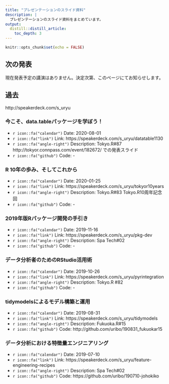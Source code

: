 ```yaml
---
title: "プレゼンテーションのスライド資料"
description: |
  プレゼンテーションのスライド資料をまとめています。
output:
  distill::distill_article:
    toc_depth: 3
---
```


```r
knitr::opts_chunk$set(echo = FALSE)
```

## 次の発表

現在発表予定の講演はありません。決定次第、このページにてお知らせします。

## 過去

http://speakerdeck.com/s_uryu

### 今こそ、data.tableパッケージを学ぼう！

<script async class="speakerdeck-embed" data-id="e0e3f538dbe5417c8f0f23800685b25d" data-ratio="1.77777777777778" src="//speakerdeck.com/assets/embed.js"></script>

- `r icon::fa("calendar")` Date: 2020-08-01
- `r icon::fa("link")` Link: https://speakerdeck.com/s_uryu/datatable1130
- `r icon::fa("angle-right")` Description:  Tokyo.R#87 http://tokyor.connpass.com/event/182672/ での発表スライド
- `r icon::fa("github")` Code: -

### R 10年の歩み、そしてこれから

<script async class="speakerdeck-embed" data-id="6792f66f19344f3795eaf748aca3d4b7" data-ratio="1.77777777777778" src="//speakerdeck.com/assets/embed.js"></script>

- `r icon::fa("calendar")` Date: 2020-01-25
- `r icon::fa("link")` Link: https://speakerdeck.com/s_uryu/tokyor10years
- `r icon::fa("angle-right")` Description: Tokyo.R#83 Tokyo.R10周年記念回
- `r icon::fa("github")` Code: -

### 2019年版Rパッケージ開発の手引き

<script async class="speakerdeck-embed" data-id="c3c7055ad8d144208978ceac950fed93" data-ratio="1.77777777777778" src="//speakerdeck.com/assets/embed.js"></script>

- `r icon::fa("calendar")` Date: 2019-11-16
- `r icon::fa("link")` Link: https://speakerdeck.com/s_uryu/pkg-dev
- `r icon::fa("angle-right")` Description: Spa Tech#02
- `r icon::fa("github")` Code: -

### データ分析者のためのRStudio活用術

- `r icon::fa("calendar")` Date: 2019-10-26
- `r icon::fa("link")` Link: https://speakerdeck.com/s_uryu/pyrintegration
- `r icon::fa("angle-right")` Description: Tokyo.R #82
- `r icon::fa("github")` Code: -

### tidymodelsによるモデル構築と運用

- `r icon::fa("calendar")` Date: 2019-08-31
- `r icon::fa("link")` Link: https://speakerdeck.com/s_uryu/tidymodels
- `r icon::fa("angle-right")` Description: Fukuoka.R#15
- `r icon::fa("github")` Code: http://github.com/uribo/190831_fukuokar15

### データ分析における特徴量エンジニアリング

- `r icon::fa("calendar")` Date: 2019-07-10
- `r icon::fa("link")` Link: https://speakerdeck.com/s_uryu/feature-engineering-recipes
- `r icon::fa("angle-right")` Description: Spa Tech#02
- `r icon::fa("github")` Code: https://github.com/uribo/190710-johokiko
